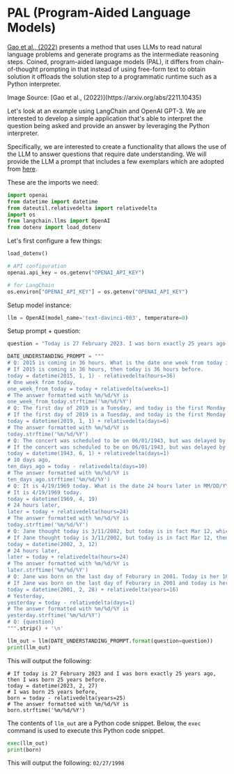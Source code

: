 # PAL (Program-Aided Language Models)
 

[Gao et al., (2022)](https://arxiv.org/abs/2211.10435) presents a method that uses LLMs to read natural language problems and generate programs as the intermediate reasoning steps. Coined, program-aided language models (PAL), it differs from chain-of-thought prompting in that instead of using free-form text to obtain solution it offloads the solution step to a programmatic runtime such as a Python interpreter.

<Screenshot src={PAL} alt="PAL" />
Image Source: [Gao et al., (2022)](https://arxiv.org/abs/2211.10435)

Let's look at an example using LangChain and OpenAI GPT-3. We are interested to develop a simple application that's able to interpret the question being asked and provide an answer by leveraging the Python interpreter. 

Specifically, we are interested to create a functionality that allows the use of the LLM to answer questions that require date understanding. We will provide the LLM a prompt that includes a few exemplars which are adopted from [here](https://github.com/reasoning-machines/pal/blob/main/pal/prompt/date_understanding_prompt.py).  

These are the imports we need:

```py filename="python.py" copy
import openai
from datetime import datetime
from dateutil.relativedelta import relativedelta
import os
from langchain.llms import OpenAI
from dotenv import load_dotenv
```

Let's first configure a few things:

```py filename="python.py" copy
load_dotenv()

# API configuration
openai.api_key = os.getenv("OPENAI_API_KEY")

# for LangChain
os.environ["OPENAI_API_KEY"] = os.getenv("OPENAI_API_KEY")
```

Setup model instance:

```py filename="python.py" copy
llm = OpenAI(model_name='text-davinci-003', temperature=0)
```

Setup prompt + question:

```py filename="python.py" copy
question = "Today is 27 February 2023. I was born exactly 25 years ago. What is the date I was born in MM/DD/YYYY?"

DATE_UNDERSTANDING_PROMPT = """
# Q: 2015 is coming in 36 hours. What is the date one week from today in MM/DD/YYYY?
# If 2015 is coming in 36 hours, then today is 36 hours before.
today = datetime(2015, 1, 1) - relativedelta(hours=36)
# One week from today,
one_week_from_today = today + relativedelta(weeks=1)
# The answer formatted with %m/%d/%Y is
one_week_from_today.strftime('%m/%d/%Y')
# Q: The first day of 2019 is a Tuesday, and today is the first Monday of 2019. What is the date today in MM/DD/YYYY?
# If the first day of 2019 is a Tuesday, and today is the first Monday of 2019, then today is 6 days later.
today = datetime(2019, 1, 1) + relativedelta(days=6)
# The answer formatted with %m/%d/%Y is
today.strftime('%m/%d/%Y')
# Q: The concert was scheduled to be on 06/01/1943, but was delayed by one day to today. What is the date 10 days ago in MM/DD/YYYY?
# If the concert was scheduled to be on 06/01/1943, but was delayed by one day to today, then today is one day later.
today = datetime(1943, 6, 1) + relativedelta(days=1)
# 10 days ago,
ten_days_ago = today - relativedelta(days=10)
# The answer formatted with %m/%d/%Y is
ten_days_ago.strftime('%m/%d/%Y')
# Q: It is 4/19/1969 today. What is the date 24 hours later in MM/DD/YYYY?
# It is 4/19/1969 today.
today = datetime(1969, 4, 19)
# 24 hours later,
later = today + relativedelta(hours=24)
# The answer formatted with %m/%d/%Y is
today.strftime('%m/%d/%Y')
# Q: Jane thought today is 3/11/2002, but today is in fact Mar 12, which is 1 day later. What is the date 24 hours later in MM/DD/YYYY?
# If Jane thought today is 3/11/2002, but today is in fact Mar 12, then today is 3/12/2002.
today = datetime(2002, 3, 12)
# 24 hours later,
later = today + relativedelta(hours=24)
# The answer formatted with %m/%d/%Y is
later.strftime('%m/%d/%Y')
# Q: Jane was born on the last day of Feburary in 2001. Today is her 16-year-old birthday. What is the date yesterday in MM/DD/YYYY?
# If Jane was born on the last day of Feburary in 2001 and today is her 16-year-old birthday, then today is 16 years later.
today = datetime(2001, 2, 28) + relativedelta(years=16)
# Yesterday,
yesterday = today - relativedelta(days=1)
# The answer formatted with %m/%d/%Y is
yesterday.strftime('%m/%d/%Y')
# Q: {question}
""".strip() + '\n'
```

```py filename="python.py" copy
llm_out = llm(DATE_UNDERSTANDING_PROMPT.format(question=question))
print(llm_out)
```

This will output the following:
```
# If today is 27 February 2023 and I was born exactly 25 years ago, then I was born 25 years before.
today = datetime(2023, 2, 27)
# I was born 25 years before,
born = today - relativedelta(years=25)
# The answer formatted with %m/%d/%Y is
born.strftime('%m/%d/%Y')
```

The contents of `llm_out` are a Python code snippet. Below, the `exec` command is used to execute this Python code snippet.
```py filename="python.py" copy
exec(llm_out)
print(born)
```

This will output the following: `02/27/1998`
